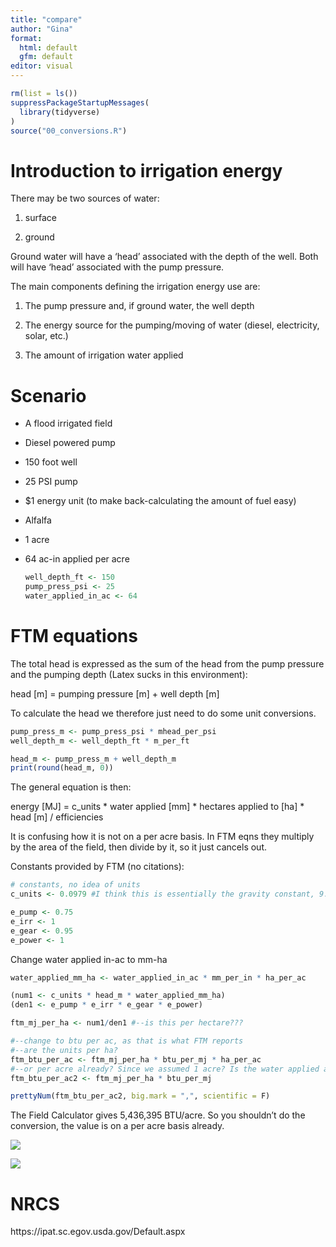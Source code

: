 ```yaml
---
title: "compare"
author: "Gina"
format: 
  html: default
  gfm: default
editor: visual
---
```


```r
rm(list = ls())
suppressPackageStartupMessages(
  library(tidyverse)
)
source("00_conversions.R")

```

# Introduction to irrigation energy

There may be two sources of water:

1.  surface

2.  ground

Ground water will have a 'head' associated with the depth of the well. Both will have 'head' associated with the pump pressure.  

The main components defining the irrigation energy use are:

1.  The pump pressure and, if ground water, the well depth

2.  The energy source for the pumping/moving of water (diesel, electricity, solar, etc.)

3.  The amount of irrigation water applied

# Scenario

-   A flood irrigated field

-   Diesel powered pump

-   150 foot well

-   25 PSI pump

-   \$1 energy unit (to make back-calculating the amount of fuel easy)

-   Alfalfa

-   1 acre

-   64 ac-in applied per acre

    ```r
    well_depth_ft <- 150
    pump_press_psi <- 25
    water_applied_in_ac <- 64
    ```

# FTM equations

The total head is expressed as the sum of the head from the pump pressure and the pumping depth (Latex sucks in this environment):

head \[m\] = pumping pressure \[m\] + well depth \[m\]

To calculate the head we therefore just need to do some unit conversions.

```r
pump_press_m <- pump_press_psi * mhead_per_psi
well_depth_m <- well_depth_ft * m_per_ft

head_m <- pump_press_m + well_depth_m
print(round(head_m, 0))
```

The general equation is then:

energy \[MJ\] = c_units \* water applied \[mm\] \* hectares applied to \[ha\] \* head \[m\] / efficiencies

It is confusing how it is not on a per acre basis. In FTM eqns they multiply by the area of the field, then divide by it, so it just cancels out.

Constants provided by FTM (no citations):

```r
# constants, no idea of units
c_units <- 0.0979 #I think this is essentially the gravity constant, 9.8 kg-m/s2

e_pump <- 0.75
e_irr <- 1
e_gear <- 0.95
e_power <- 1


```

Change water applied in-ac to mm-ha

```r
water_applied_mm_ha <- water_applied_in_ac * mm_per_in * ha_per_ac

(num1 <- c_units * head_m * water_applied_mm_ha)
(den1 <- e_pump * e_irr * e_gear * e_power)

ftm_mj_per_ha <- num1/den1 #--is this per hectare???

#--change to btu per ac, as that is what FTM reports
#--are the units per ha?
ftm_btu_per_ac <- ftm_mj_per_ha * btu_per_mj * ha_per_ac
#--or per acre already? Since we assumed 1 acre? Is the water applied actually in-ac/ac?
ftm_btu_per_ac2 <- ftm_mj_per_ha * btu_per_mj

prettyNum(ftm_btu_per_ac2, big.mark = ",", scientific = F)
```

The Field Calculator gives 5,436,395 BTU/acre. So you shouldn't do the conversion, the value is on a per acre basis already.

![](images/image-640204150.png)

![](images/image-1316203943.png)

# NRCS

https://ipat.sc.egov.usda.gov/Default.aspx
